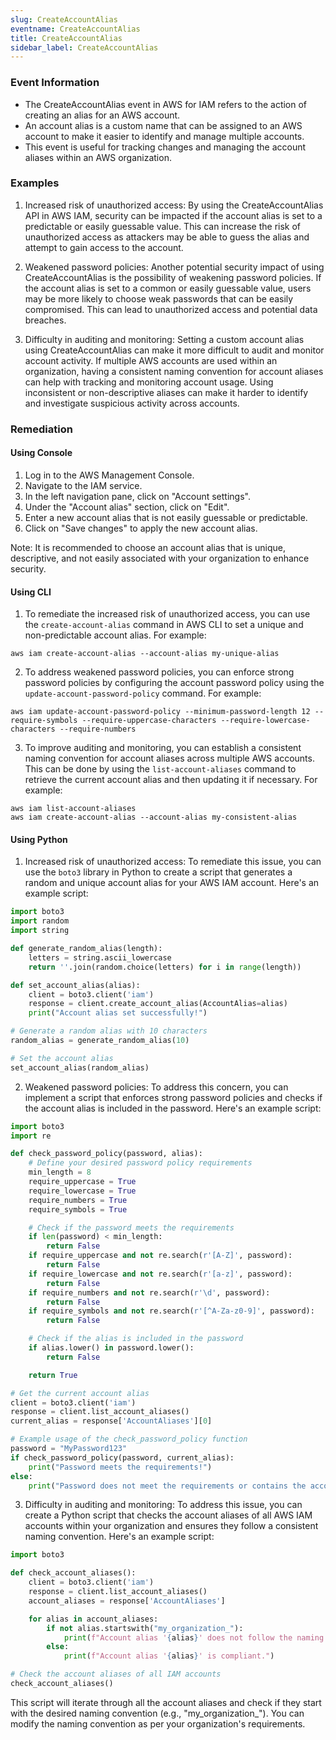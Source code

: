 ```yaml
--- 
slug: CreateAccountAlias
eventname: CreateAccountAlias
title: CreateAccountAlias
sidebar_label: CreateAccountAlias
---
```

                       
### Event Information

- The CreateAccountAlias event in AWS for IAM refers to the action of creating an alias for an AWS account.
- An account alias is a custom name that can be assigned to an AWS account to make it easier to identify and manage multiple accounts.
- This event is useful for tracking changes and managing the account aliases within an AWS organization.


### Examples

1. Increased risk of unauthorized access: By using the CreateAccountAlias API in AWS IAM, security can be impacted if the account alias is set to a predictable or easily guessable value. This can increase the risk of unauthorized access as attackers may be able to guess the alias and attempt to gain access to the account.

2. Weakened password policies: Another potential security impact of using CreateAccountAlias is the possibility of weakening password policies. If the account alias is set to a common or easily guessable value, users may be more likely to choose weak passwords that can be easily compromised. This can lead to unauthorized access and potential data breaches.

3. Difficulty in auditing and monitoring: Setting a custom account alias using CreateAccountAlias can make it more difficult to audit and monitor account activity. If multiple AWS accounts are used within an organization, having a consistent naming convention for account aliases can help with tracking and monitoring account usage. Using inconsistent or non-descriptive aliases can make it harder to identify and investigate suspicious activity across accounts.

### Remediation

#### Using Console

1. Log in to the AWS Management Console.
2. Navigate to the IAM service.
3. In the left navigation pane, click on "Account settings".
4. Under the "Account alias" section, click on "Edit".
5. Enter a new account alias that is not easily guessable or predictable.
6. Click on "Save changes" to apply the new account alias.

Note: It is recommended to choose an account alias that is unique, descriptive, and not easily associated with your organization to enhance security.

#### Using CLI

1. To remediate the increased risk of unauthorized access, you can use the `create-account-alias` command in AWS CLI to set a unique and non-predictable account alias. For example:

```
aws iam create-account-alias --account-alias my-unique-alias
```

2. To address weakened password policies, you can enforce strong password policies by configuring the account password policy using the `update-account-password-policy` command. For example:

```
aws iam update-account-password-policy --minimum-password-length 12 --require-symbols --require-uppercase-characters --require-lowercase-characters --require-numbers
```

3. To improve auditing and monitoring, you can establish a consistent naming convention for account aliases across multiple AWS accounts. This can be done by using the `list-account-aliases` command to retrieve the current account alias and then updating it if necessary. For example:

```
aws iam list-account-aliases
aws iam create-account-alias --account-alias my-consistent-alias
```

#### Using Python

1. Increased risk of unauthorized access: To remediate this issue, you can use the `boto3` library in Python to create a script that generates a random and unique account alias for your AWS IAM account. Here's an example script:

```python
import boto3
import random
import string

def generate_random_alias(length):
    letters = string.ascii_lowercase
    return ''.join(random.choice(letters) for i in range(length))

def set_account_alias(alias):
    client = boto3.client('iam')
    response = client.create_account_alias(AccountAlias=alias)
    print("Account alias set successfully!")

# Generate a random alias with 10 characters
random_alias = generate_random_alias(10)

# Set the account alias
set_account_alias(random_alias)
```

2. Weakened password policies: To address this concern, you can implement a script that enforces strong password policies and checks if the account alias is included in the password. Here's an example script:

```python
import boto3
import re

def check_password_policy(password, alias):
    # Define your desired password policy requirements
    min_length = 8
    require_uppercase = True
    require_lowercase = True
    require_numbers = True
    require_symbols = True

    # Check if the password meets the requirements
    if len(password) < min_length:
        return False
    if require_uppercase and not re.search(r'[A-Z]', password):
        return False
    if require_lowercase and not re.search(r'[a-z]', password):
        return False
    if require_numbers and not re.search(r'\d', password):
        return False
    if require_symbols and not re.search(r'[^A-Za-z0-9]', password):
        return False

    # Check if the alias is included in the password
    if alias.lower() in password.lower():
        return False

    return True

# Get the current account alias
client = boto3.client('iam')
response = client.list_account_aliases()
current_alias = response['AccountAliases'][0]

# Example usage of the check_password_policy function
password = "MyPassword123"
if check_password_policy(password, current_alias):
    print("Password meets the requirements!")
else:
    print("Password does not meet the requirements or contains the account alias.")
```

3. Difficulty in auditing and monitoring: To address this issue, you can create a Python script that checks the account aliases of all AWS IAM accounts within your organization and ensures they follow a consistent naming convention. Here's an example script:

```python
import boto3

def check_account_aliases():
    client = boto3.client('iam')
    response = client.list_account_aliases()
    account_aliases = response['AccountAliases']

    for alias in account_aliases:
        if not alias.startswith("my_organization_"):
            print(f"Account alias '{alias}' does not follow the naming convention.")
        else:
            print(f"Account alias '{alias}' is compliant.")

# Check the account aliases of all IAM accounts
check_account_aliases()
```

This script will iterate through all the account aliases and check if they start with the desired naming convention (e.g., "my_organization_"). You can modify the naming convention as per your organization's requirements.


 